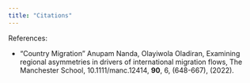 ```yaml
---
title: "Citations"
---
```


References:

-   "Country Migration" Anupam Nanda, Olayiwola Oladiran, Examining regional asymmetries in drivers of international migration flows, The Manchester School, 10.1111/manc.12414, **90**, 6, (648-667), (2022).